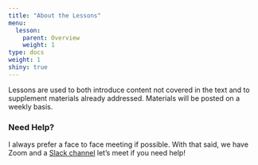 ```yaml
---
title: "About the Lessons"
menu:
  lesson:
    parent: Overview
    weight: 1
type: docs
weight: 1
shiny: true
---
```


Lessons are used to both introduce content not covered in the text and to supplement materials already addressed. Materials will be posted on a weekly basis. 

### Need Help?
I always prefer a face to face meeting if possible. With that said, we have Zoom and a [Slack channel](https:/2021edp617.slack.com){target="_blank"} let's meet if you need help! 